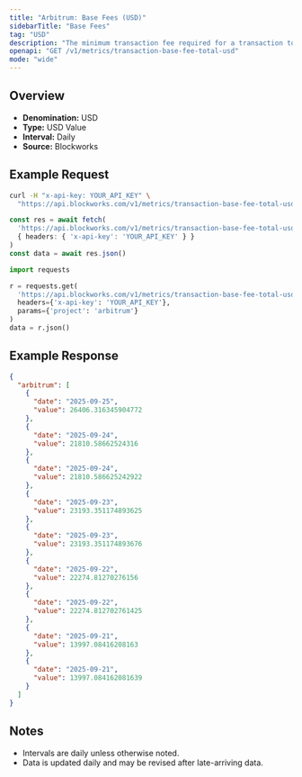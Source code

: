 ```yaml
---
title: "Arbitrum: Base Fees (USD)"
sidebarTitle: "Base Fees"
tag: "USD"
description: "The minimum transaction fee required for a transaction to be included in a block"
openapi: "GET /v1/metrics/transaction-base-fee-total-usd"
mode: "wide"
---
```


## Overview

- **Denomination:** USD
- **Type:** USD Value
- **Interval:** Daily
- **Source:** Blockworks

## Example Request

<CodeGroup>

```bash cURL
curl -H "x-api-key: YOUR_API_KEY" \
  "https://api.blockworks.com/v1/metrics/transaction-base-fee-total-usd?project=arbitrum"
```

```typescript TypeScript
const res = await fetch(
  'https://api.blockworks.com/v1/metrics/transaction-base-fee-total-usd?project=arbitrum',
  { headers: { 'x-api-key': 'YOUR_API_KEY' } }
)
const data = await res.json()
```

```python Python
import requests

r = requests.get(
  'https://api.blockworks.com/v1/metrics/transaction-base-fee-total-usd',
  headers={'x-api-key': 'YOUR_API_KEY'},
  params={'project': 'arbitrum'}
)
data = r.json()
```

</CodeGroup>

## Example Response

```json
{
  "arbitrum": [
    {
      "date": "2025-09-25",
      "value": 26406.316345904772
    },
    {
      "date": "2025-09-24",
      "value": 21810.58662524316
    },
    {
      "date": "2025-09-24",
      "value": 21810.586625242922
    },
    {
      "date": "2025-09-23",
      "value": 23193.351174893625
    },
    {
      "date": "2025-09-23",
      "value": 23193.351174893676
    },
    {
      "date": "2025-09-22",
      "value": 22274.81270276156
    },
    {
      "date": "2025-09-22",
      "value": 22274.812702761425
    },
    {
      "date": "2025-09-21",
      "value": 13997.08416208163
    },
    {
      "date": "2025-09-21",
      "value": 13997.084162081639
    }
  ]
}
```

## Notes
- Intervals are daily unless otherwise noted.
- Data is updated daily and may be revised after late-arriving data.